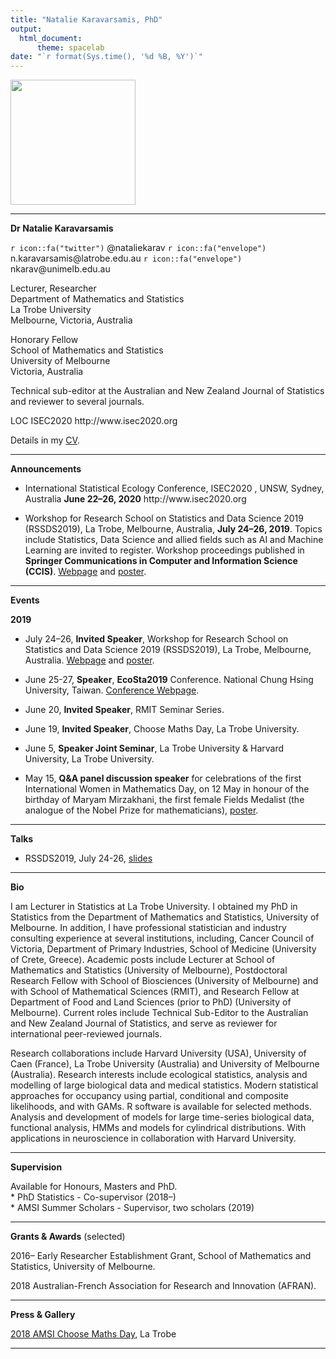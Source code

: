 ```yaml
---
title: "Natalie Karavarsamis, PhD"
output: 
  html_document:
      theme: spacelab
date: "`r format(Sys.time(), '%d %B, %Y')`"
---
```


[//]: # (<img src= "https://github.com/natalie-karavarsamis/natalie-karavarsamis.github.io/blob/master/Staff_pic.png?raw=true" style="width: 200px;"/>)

<img src= "https://github.com/natalie-karavarsamis/natalie-karavarsamis.github.io/blob/master/IMG_1726.jpg?raw=true" style="width: 200px;"/>

---

**Dr Natalie Karavarsamis** 


`r icon::fa("twitter")`  @nataliekarav `r icon::fa("envelope")` n.karavarsamis@latrobe.edu.au `r icon::fa("envelope")` nkarav@unimelb.edu.au

Lecturer, Researcher <br>
Department of Mathematics and Statistics <br>
La Trobe University <br>
Melbourne, Victoria, Australia <br>

Honorary Fellow <br>
School of Mathematics and Statistics <br>
University of Melbourne <br>
Victoria, Australia <br>

Technical sub-editor at the Australian and New Zealand Journal of Statistics and reviewer to several journals. 

LOC ISEC2020 http://www.isec2020.org 

Details in my 
[CV](Karavarsamis_master_CV.pdf).

---

**Announcements** 

* International Statistical Ecology Conference, ISEC2020 , UNSW, Sydney, Australia **June 22--26, 2020** http://www.isec2020.org


* Workshop for Research School on Statistics and Data Science 2019 (RSSDS2019), La Trobe, Melbourne, Australia, **July 24--26, 2019**.  Topics include Statistics, Data Science and allied fields such as AI and Machine Learning are invited to register.
Workshop proceedings published in **Springer Communications in Computer and Information Science (CCIS)**. 
[Webpage]( https://sites.google.com/view/rssds2019/home) and 
[poster](Call_for_papers_poster.pdf).


---

**Events**

**2019**

* July 24--26, **Invited Speaker**, Workshop for Research School on Statistics and Data Science 2019 (RSSDS2019), La Trobe, Melbourne, Australia. [Webpage]( https://sites.google.com/view/rssds2019/home) and 
[poster](Call_for_papers_poster.pdf). 

* June 25-27, **Speaker**, **EcoSta2019** Conference. National Chung Hsing University, Taiwan. [Conference Webpage](http://cmstatistics.org/EcoSta2019/index.php).

* June 20, **Invited Speaker**, RMIT Seminar Series.

* June 19, **Invited Speaker**, Choose Maths Day, La Trobe University.

* June 5, **Speaker Joint Seminar**, La Trobe University & Harvard University, La Trobe University.

* May 15, **Q&A panel discussion speaker** for celebrations of the first International Women in Mathematics Day, on 12 May in honour of the birthday of Maryam Mirzakhani, the first female Fields Medalist (the analogue of the Nobel Prize for mathematicians),
[poster](WomenInMathsPublicLecture.pdf).


---

**Talks**

* RSSDS2019, July 24-26, [slides](RSSDS-workshop-2019.pdf)

---

**Bio**

I am Lecturer in Statistics at La Trobe University. I obtained my PhD in Statistics from the Department of Mathematics and Statistics, University of Melbourne. In addition, I have professional statistician and industry consulting experience at several institutions, including, Cancer Council of Victoria, Department of Primary Industries, School of Medicine (University of Crete, Greece). Academic posts include Lecturer at School of Mathematics and Statistics (University of Melbourne), Postdoctoral Research Fellow with School of Biosciences (University of Melbourne) and with School of Mathematical Sciences (RMIT), and Research Fellow at Department of Food and Land Sciences (prior to PhD) (University of Melbourne). Current roles include Technical Sub-Editor to the Australian and New Zealand Journal of Statistics, and serve as reviewer for international peer-reviewed journals.

Research collaborations include Harvard University (USA), University of Caen (France), La Trobe University (Australia) and University of Melbourne (Australia). Research interests include ecological statistics, analysis and modelling of large biological data and medical statistics. Modern statistical approaches for occupancy using partial, conditional and composite likelihoods, and with GAMs. R software is available for selected methods. Analysis and development of models for large time-series biological data, functional analysis, HMMs and models for cylindrical distributions. With applications in neuroscience in collaboration with Harvard University.


---

**Supervision** 

Available for Honours, Masters and PhD.  
* PhD Statistics - Co-supervisor (2018--) <br>
* AMSI Summer Scholars - Supervisor, two scholars (2019)

---

**Grants & Awards** (selected)

2016-- Early Researcher Establishment Grant, School of Mathematics and Statistics, University of Melbourne.

2018 Australian-French Association for Research and Innovation (AFRAN). 

---

**Press & Gallery**

[2018 AMSI Choose Maths Day](CHOOSEMATHS_comes_to_La_Trobe-Intranet.pdf), La Trobe

---


